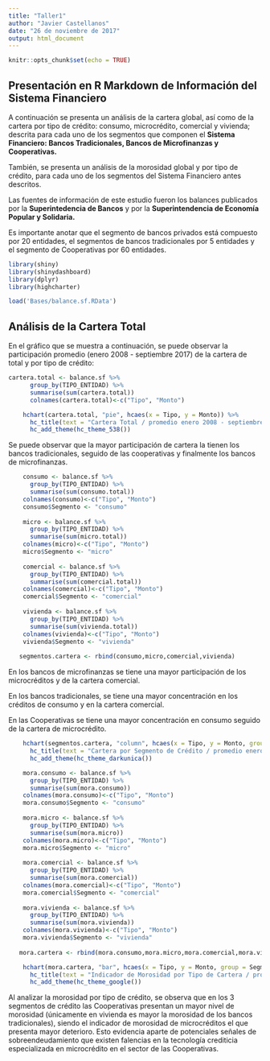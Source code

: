 ```yaml
---
title: "Taller1"
author: "Javier Castellanos"
date: "26 de noviembre de 2017"
output: html_document
---
```


```r
knitr::opts_chunk$set(echo = TRUE)
```

## Presentación en R Markdown de Información del Sistema Financiero

A continuación se presenta un análisis de la cartera global, así como de la cartera por tipo de crédito: consumo, microcrédito, comercial y vivienda; descrita para cada uno de los segmentos que componen el **Sistema Financiero: Bancos Tradicionales, Bancos de Microfinanzas y Cooperativas.** 

También, se presenta un análisis de la morosidad global y por tipo de crédito, para cada uno de los segmentos del Sistema Financiero antes descritos.

Las fuentes de información de este estudio fueron los balances publicados por la **Superintedencia de Bancos** y por la **Superintendencia de Economía Popular y Solidaria.**

Es importante anotar que el segmento de bancos privados está compuesto por 20 entidades, el segmentos de bancos tradicionales por 5 entidades y el segmento de Cooperativas por 60 entidades.

```r
library(shiny)
library(shinydashboard)
library(dplyr)
library(highcharter)
```

```r
load('Bases/balance.sf.RData')
```

## Análisis de la Cartera Total

En el gráfico que se muestra a continuación, se puede observar la participación
promedio (enero 2008 - septiembre 2017) de la cartera de total y por tipo de crédito:

```r
cartera.total <- balance.sf %>%
      group_by(TIPO_ENTIDAD) %>%
      summarise(sum(cartera.total))
      colnames(cartera.total)<-c("Tipo", "Monto")
```

```r
    hchart(cartera.total, "pie", hcaes(x = Tipo, y = Monto)) %>%
      hc_title(text = "Cartera Total / promedio enero 2008 - septiembre 2017") %>%
      hc_add_theme(hc_theme_538())
```

Se puede observar que la mayor participación de cartera la tienen los bancos tradicionales, seguido de las cooperativas y finalmente los bancos de microfinanzas.

```r
    consumo <- balance.sf %>%
      group_by(TIPO_ENTIDAD) %>%
      summarise(sum(consumo.total))
    colnames(consumo)<-c("Tipo", "Monto")
    consumo$Segmento <- "consumo"
    
    micro <- balance.sf %>%
      group_by(TIPO_ENTIDAD) %>%
      summarise(sum(micro.total))
    colnames(micro)<-c("Tipo", "Monto")
    micro$Segmento <- "micro"
    
    comercial <- balance.sf %>%
      group_by(TIPO_ENTIDAD) %>%
      summarise(sum(comercial.total))
    colnames(comercial)<-c("Tipo", "Monto")
    comercial$Segmento <- "comercial"
    
    vivienda <- balance.sf %>%
      group_by(TIPO_ENTIDAD) %>%
      summarise(sum(vivienda.total))
    colnames(vivienda)<-c("Tipo", "Monto")
    vivienda$Segmento <- "vivienda"
    
   segmentos.cartera <- rbind(consumo,micro,comercial,vivienda)
```

En los bancos de microfinanzas se tiene una mayor participación de los microcréditos y de la cartera comercial.

En los bancos tradicionales, se tiene una mayor concentración en los créditos de consumo y en la cartera comercial.

En las Cooperativas se tiene una mayor concentración en consumo seguido de la cartera de microcrédito.

```r
    hchart(segmentos.cartera, "column", hcaes(x = Tipo, y = Monto, group = Segmento)) %>%
      hc_title(text = "Cartera por Segmento de Crédito / promedio enero 2008 - septiembre 2017") %>%
      hc_add_theme(hc_theme_darkunica())
```

```r
    mora.consumo <- balance.sf %>%
      group_by(TIPO_ENTIDAD) %>%
      summarise(sum(mora.consumo))
    colnames(mora.consumo)<-c("Tipo", "Monto")
    mora.consumo$Segmento <- "consumo"
    
    mora.micro <- balance.sf %>%
      group_by(TIPO_ENTIDAD) %>%
      summarise(sum(mora.micro))
    colnames(mora.micro)<-c("Tipo", "Monto")
    mora.micro$Segmento <- "micro"
    
    mora.comercial <- balance.sf %>%
      group_by(TIPO_ENTIDAD) %>%
      summarise(sum(mora.comercial))
    colnames(mora.comercial)<-c("Tipo", "Monto")
    mora.comercial$Segmento <- "comercial"
    
    mora.vivienda <- balance.sf %>%
      group_by(TIPO_ENTIDAD) %>%
      summarise(sum(mora.vivienda))
    colnames(mora.vivienda)<-c("Tipo", "Monto")
    mora.vivienda$Segmento <- "vivienda"
    
   mora.cartera <- rbind(mora.consumo,mora.micro,mora.comercial,mora.vivienda)
```

```r
    hchart(mora.cartera, "bar", hcaes(x = Tipo, y = Monto, group = Segmento)) %>%
      hc_title(text = "Indicador de Morosidad por Tipo de Cartera / promedio enero 2008 - septiembre 2017") %>%
      hc_add_theme(hc_theme_google())
```

Al analizar la morosidad por tipo de crédito, se observa que en los 3 segmentos de crédito las Cooperativas presentan un mayor nivel de morosidad (únicamente en vivienda es mayor la morosidad de los bancos tradicionales), siendo el indicador de morosidad de microcréditos el que presenta mayor deterioro. 
Esto evidencia aparte de potenciales señales de sobreendeudamiento que existen falencias en la tecnología crediticia especializada en microcrédito en el sector de las Cooperativas.
